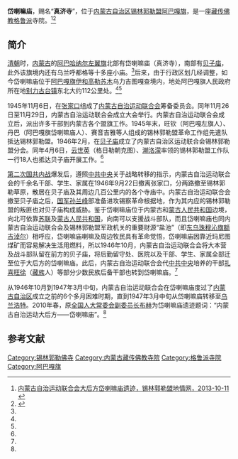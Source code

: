 {{Infobox Tibetan Buddhist monastery
|name =岱喇嘛庙
|image = 
|image size = 250px
|alt = 
|caption = 
|t=
|w=
|to = 
|ipa={{IPA|}}
|z=
|thdl=
|e=
|tc=岱喇嘛廟
|s=岱喇嘛庙
|p=
|m=
|k=
|pushpin_map = 
|latd =  | latm =  | lats =  | latNS = 
|longd=  | longm= | longs =| longEW = 
|iso_region = 
|map_caption = 
|mapsize = 
|location_country = 中国
|location = {{CHN}}[[内蒙古自治区|内蒙古自治区]][[锡林郭勒盟|锡林郭勒盟]][[阿巴嘎旗|阿巴嘎旗]]
|coordinates_display =
|founded_by = 
|date_founded =
|date_renovated =
|sect = [[格鲁派|格鲁派]]
|mather =
|children =
|dedicated_to = 
|tulku =
|head_lama = 
|head_mgh =
|no._of_monks = 
|architecture = 
|festivals =
|footnotes = 
}}

'''岱喇嘛庙'''，赐名“'''真济寺'''”，位于[[内蒙古自治区|内蒙古自治区]][[锡林郭勒盟|锡林郭勒盟]][[阿巴嘎旗|阿巴嘎旗]]，是一座[[藏传佛教|藏传佛教]][[格鲁派|格鲁派]]寺院。<ref name=xmdq>[http://xmdq.nmqq.gov.cn/tuxiang/ShowPhoto.asp?PhotoID=141 内蒙古自治运动联合会大后方岱喇嘛庙遗迹，锡林郭勒盟地情网，2013-10-11] {{webarchive|url=https://web.archive.org/web/20140503194753/http://xmdq.nmqq.gov.cn/tuxiang/ShowPhoto.asp?PhotoID=141 |date=2014-05-03 }}</ref><ref name=xmxww>{{Cite web |url=http://xilinguole.nmgnews.com.cn/system/2010/10/14/010510833.shtml |title=浅述喇嘛庙宇在我盟革命斗争中的重要作用，锡林郭勒新闻网，2010-10-14 |access-date=2014-05-03 |archive-date=2014-05-03 |archive-url=https://web.archive.org/web/20140503202857/http://xilinguole.nmgnews.com.cn/system/2010/10/14/010510833.shtml |dead-url=no }}</ref>

==简介==
[[清朝|清朝]]时，[[内蒙古|内蒙古]]的[[阿巴哈纳尔左翼旗|阿巴哈纳尔左翼旗]]北部有岱喇嘛庙（真济寺），南部有[[贝子庙|贝子庙]]，此外该旗境内还有乌兰呼都格等十多座小庙。<ref name=xmxww/>后来，由于行政区划几经调整，如今岱喇嘛庙位于[[阿巴嘎旗|阿巴嘎旗]][[伊和高勒苏木|伊和高勒苏木]]乌力吉图嘎查境内，地处阿巴嘎旗人民政府所在地[[别力古台镇|别力古台镇]]东北大约112公里处。<ref name=xmxww/><ref name=xmdq/>

1945年11月6日，在[[张家口|张家口]]组成了[[内蒙古自治运动联合会|内蒙古自治运动联合会]]筹备委员会。同年11月26日至11月29日，内蒙古自治运动联合会成立大会举行。内蒙古自治运动联合会成立后，派出许多干部到内蒙古各个盟旗工作。1945年末，旺钦（阿巴嘎左旗人）、丹巴（阿巴嘎旗岱喇嘛庙人）、赛音吉雅等人组成的锡林郭勒盟革命工作组先遣队抵达锡林郭勒盟。1946年2月，在[[贝子庙|贝子庙]]成立了内蒙古自治区运动联合会锡林郭勒盟分会。同年4月6日，[[云世英|云世英]]（格日勒朝克图）、[[潮洛濛|潮洛濛]]率领的锡林郭勒盟工作队一行18人也抵达贝子庙开展工作。<ref name=xmdq/>

[[第二次国共内战|第二次国共内战]]爆发后，遵照[[中共中央|中共中央]]关于战略转移的指示，内蒙古自治运动联合会的千余名干部、学生、家属在1946年9月22日撤离张家口，分两路撤至锡林郭勒草原，散居在贝子庙及其周边几百公里内的各个寺庙中。内蒙古自治运动联合会撤至贝子庙之后，[[国军|国军]][[孙兰峰|孙兰峰]]部准备进攻锡察革命根据地，作为其内应的锡林郭勒盟的叛匪也对贝子庙构成威胁。鉴于岱喇嘛庙位于内蒙古和[[蒙古人民共和国|蒙古人民共和国]]边境，向北可依靠[[苏联|苏联]]及[[蒙古人民共和国|蒙古人民共和国]]，向南可以支援战斗部队，而且岱喇嘛庙也同内蒙古自治运动联合会及锡林郭勒盟军政机关的重要财源“盐池”（即[[东乌珠穆沁旗|东乌珠穆沁旗]][[额吉淖尔|额吉淖尔]]）相呼应，岱喇嘛庙喇嘛及周边牧民具有革命觉悟，岱喇嘛庙因靠近玛尼图煤矿而容易解决生活用燃料，所以1946年10月，内蒙古自治运动联合会将大本营及战斗部队留在前方的贝子庙，将后勤留守处、医院以及干部、学生、家属全部迁至位于大后方的岱喇嘛庙。此后，内蒙古自治运动联合会代[[中共中央|中共中央]]培养的干部[[扎喜旺徐|扎喜旺徐]]（[[藏族|藏族]]人）等部分少数民族后备干部也转到岱喇嘛庙。<ref name=xmdq/>

从1946年10月到1947年3月中旬，内蒙古自治运动联合会在岱喇嘛庙度过了[[内蒙古自治区|内蒙古自治区]]成立之前的6个多月困难时期，直到1947年3月中旬从岱喇嘛庙转移至[[乌兰浩特|乌兰浩特]]。2010年春，原[[全国人大常委会副委员长|全国人大常委会副委员长]][[布赫|布赫]]为岱喇嘛庙遗迹题词：“内蒙古自治运动大后方——岱喇嘛庙”。<ref name=xmdq/>

==参考文献==
{{reflist}}

[[Category:锡林郭勒佛寺|Category:锡林郭勒佛寺]] 
[[Category:内蒙古藏传佛教寺院|Category:内蒙古藏传佛教寺院]]
[[Category:格鲁派寺院|Category:格鲁派寺院]]
[[Category:阿巴嘎旗|Category:阿巴嘎旗]]